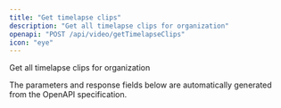 ```yaml
---
title: "Get timelapse clips"
description: "Get all timelapse clips for organization"
openapi: "POST /api/video/getTimelapseClips"
icon: "eye"
---
```


Get all timelapse clips for organization

<Note>
The parameters and response fields below are automatically generated from the OpenAPI specification.
</Note>
